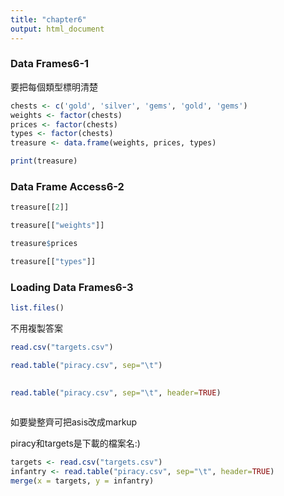 ```yaml
---
title: "chapter6"
output: html_document
---
```


### Data Frames6-1
要把每個類型標明清楚
```r
chests <- c('gold', 'silver', 'gems', 'gold', 'gems')
weights <- factor(chests)
prices <- factor(chests)
types <- factor(chests)
treasure <- data.frame(weights, prices, types)
```
```r
print(treasure)
```

### Data Frame Access6-2
```r
treasure[[2]]
```
```r
treasure[["weights"]]
```
```r
treasure$prices
```
```r
treasure[["types"]]
```

### Loading Data Frames6-3

```r
list.files()
```
不用複製答案
```r
read.csv("targets.csv")
```
```r
read.table("piracy.csv", sep="\t")
  
```
```r
read.table("piracy.csv", sep="\t", header=TRUE)
   
```
如要變整齊可把asis改成markup

piracy和targets是下載的檔案名:)
```r
targets <- read.csv("targets.csv")
infantry <- read.table("piracy.csv", sep="\t", header=TRUE)
merge(x = targets, y = infantry)  
```